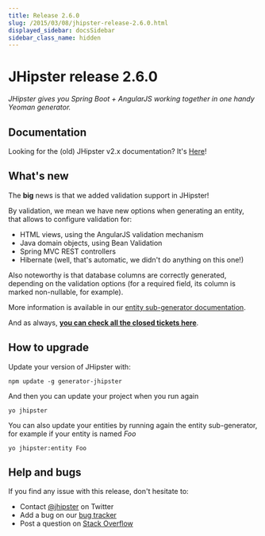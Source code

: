 ```yaml
---
title: Release 2.6.0
slug: /2015/03/08/jhipster-release-2.6.0.html
displayed_sidebar: docsSidebar
sidebar_class_name: hidden
---
```


JHipster release 2.6.0
==================

*JHipster gives you Spring Boot + AngularJS working together in one handy Yeoman generator.*

Documentation
----------

Looking for the (old) JHipster v2.x documentation? It's [Here](/documentation-archive/)!

What's new
----------

The __big__ news is that we added validation support in JHipster!

By validation, we mean we have new options when generating an entity, that allows to configure validation for:

- HTML views, using the AngularJS validation mechanism
- Java domain objects, using Bean Validation
- Spring MVC REST controllers
- Hibernate (well, that's automatic, we didn't do anything on this one!)

Also noteworthy is that database columns are correctly generated, depending on the validation options (for a required field, its column is marked non-nullable, for example).

More information is available in our [entity sub-generator documentation](/creating-an-entity/).

And as always, __[you can check all the closed tickets here](https://github.com/jhipster/generator-jhipster/issues?q=milestone%3A2.6.0+is%3Aclosed)__.

How to upgrade
------------

Update your version of JHipster with:

```
npm update -g generator-jhipster
```

And then you can update your project when you run again

```
yo jhipster
```

You can also update your entities by running again the entity sub-generator, for example if your entity is named _Foo_

```
yo jhipster:entity Foo
```

Help and bugs
--------------

If you find any issue with this release, don't hesitate to:

- Contact [@jhipster](https://twitter.com/jhipster) on Twitter
- Add a bug on our [bug tracker](https://github.com/jhipster/generator-jhipster/issues?state=open)
- Post a question on [Stack Overflow](http://stackoverflow.com/tags/jhipster/info)
